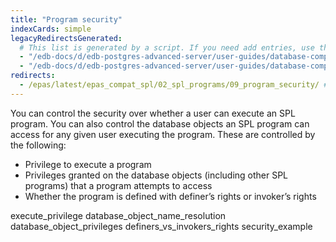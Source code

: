 ```yaml
---
title: "Program security"
indexCards: simple
legacyRedirectsGenerated:
  # This list is generated by a script. If you need add entries, use the `legacyRedirects` key.
  - "/edb-docs/d/edb-postgres-advanced-server/user-guides/database-compatibility-for-oracle-developers-guide/9.6/Database_Compatibility_for_Oracle_Developers_Guide_v9.6.1.056.html"
  - "/edb-docs/d/edb-postgres-advanced-server/user-guides/database-compatibility-for-oracle-developers-guide/9.5/Database_Compatibility_for_Oracle_Developers_Guide.1.150.html"
redirects:
  - /epas/latest/epas_compat_spl/02_spl_programs/09_program_security/ #generated for docs/epas/reorg-role-use-case-mode
---
```


<div id="program_security" class="registered_link"></div>

You can control the security over whether a user can execute an SPL program. You can also control the database objects an SPL program can access for any given user executing the program. These are controlled by the following:

-   Privilege to execute a program
-   Privileges granted on the database objects (including other SPL programs) that a program attempts to access
-   Whether the program is defined with definer’s rights or invoker’s rights

<div class="toctree" maxdepth="3">

execute_privilege database_object_name_resolution database_object_privileges definers_vs_invokers_rights security_example

</div>
